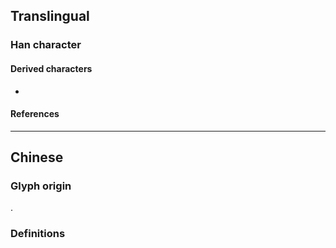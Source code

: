 {{also|絲|糸}}
{{character info}}
==Translingual==
{{Han simplified forms|絲|糸|丝}}

===Han character===
{{Han char|rn=1|rad=一|as=04|sn=5|four=22103|canj=VVM|ids=⿱⿰⿱𠃋𠃋⿱𠃋𠃋一}}

====Derived characters====
* {{l|mul|[[咝]], [[鸶]]}}

====References====
{{Han ref|kx=0078.021|hdz=10017.080|uh=4E1D}}

----

==Chinese==

===Glyph origin===
{{Han simp|絲}}.

===Definitions===
{{zh-see|絲}}